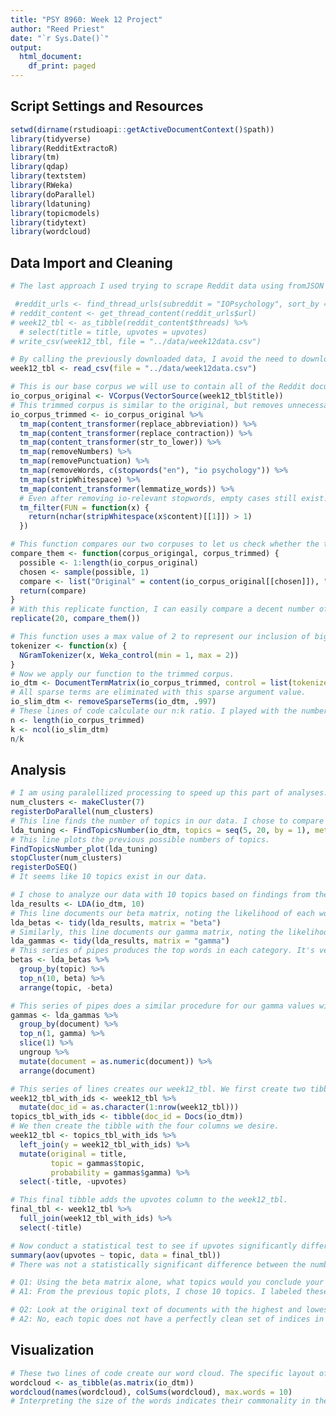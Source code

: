 ```yaml
---
title: "PSY 8960: Week 12 Project"
author: "Reed Priest"
date: "`r Sys.Date()`"
output:
  html_document:
    df_print: paged
---
```


## Script Settings and Resources

```r
setwd(dirname(rstudioapi::getActiveDocumentContext()$path))
library(tidyverse)
library(RedditExtractoR)
library(tm)
library(qdap)
library(textstem)
library(RWeka)
library(doParallel)
library(ldatuning)
library(topicmodels)
library(tidytext)
library(wordcloud)
```

## Data Import and Cleaning
```r
# The last approach I used trying to scrape Reddit data using fromJSON produced the same issues from before with page scrolling. So after some Chat GPTing, I found the RedditExtractoR package. It downloaded all the data I needed using this code, but it took about 15 minutes to do so. This package isn't part of the course materials, but it was an effective solution. See this page for details: https://github.com/ivan-rivera/RedditExtractor.

 #reddit_urls <- find_thread_urls(subreddit = "IOPsychology", sort_by = "new", period = "year")
# reddit_content <- get_thread_content(reddit_urls$url)
# week12_tbl <- as_tibble(reddit_content$threads) %>%
  # select(title = title, upvotes = upvotes)
# write_csv(week12_tbl, file = "../data/week12data.csv")

# By calling the previously downloaded data, I avoid the need to download it again.
week12_tbl <- read_csv(file = "../data/week12data.csv")
```

```r
# This is our base corpus we will use to contain all of the Reddit documents over the past year.
io_corpus_original <- VCorpus(VectorSource(week12_tbl$title))
# This trimmed corpus is similar to the original, but removes unnecessary information. I did not use many custom stop words given the relatively small number of documents we are analyzing (about 1000).
io_corpus_trimmed <- io_corpus_original %>%
  tm_map(content_transformer(replace_abbreviation)) %>%
  tm_map(content_transformer(replace_contraction)) %>%
  tm_map(content_transformer(str_to_lower)) %>%
  tm_map(removeNumbers) %>%
  tm_map(removePunctuation) %>%
  tm_map(removeWords, c(stopwords("en"), "io psychology")) %>%
  tm_map(stripWhitespace) %>%
  tm_map(content_transformer(lemmatize_words)) %>%
  # Even after removing io-relevant stopwords, empty cases still exist. So we remove them with this function
  tm_filter(FUN = function(x) {
    return(nchar(stripWhitespace(x$content)[[1]]) > 1)
  })
```

```r
# This function compares our two corpuses to let us check whether the trimmed corpus properly trimmed unnecessary information.
compare_them <- function(corpus_origingal, corpus_trimmed) {
  possible <- 1:length(io_corpus_original)
  chosen <- sample(possible, 1)
  compare <- list("Original" = content(io_corpus_original[[chosen]]), "Comparison" = content(io_corpus_trimmed[[chosen]]))
  return(compare)
}
# With this replicate function, I can easily compare a decent number of entries at once.
replicate(20, compare_them())
```

```r
# This function uses a max value of 2 to represent our inclusion of bigrams. This is useful for some words like "human resources".
tokenizer <- function(x) {
  NGramTokenizer(x, Weka_control(min = 1, max = 2))
}
# Now we apply our function to the trimmed corpus.
io_dtm <- DocumentTermMatrix(io_corpus_trimmed, control = list(tokenize = tokenizer))
# All sparse terms are eliminated with this sparse argument value.
io_slim_dtm <- removeSparseTerms(io_dtm, .997)
# These lines of code calculate our n:k ratio. I played with the numbers a bit, and setting the sparse argument in the above line to .997 is the first value that reached our desired n:k threshold.
n <- length(io_corpus_trimmed)
k <- ncol(io_slim_dtm)
n/k
```


## Analysis
```r
# I am using paralellized processing to speed up this part of analyses. If you are running these analyses on a computer with less than 8 cores, you may want to not run this code.
num_clusters <- makeCluster(7)
registerDoParallel(num_clusters)
# This line finds the number of topics in our data. I chose to compare findings across all four models to triangulate results.
lda_tuning <- FindTopicsNumber(io_dtm, topics = seq(5, 20, by = 1), metrics = c( "Griffiths2004", "CaoJuan2009", "Arun2010", "Deveaud2014"), verbose = TRUE)
# This line plots the previous possible numbers of topics.
FindTopicsNumber_plot(lda_tuning)
stopCluster(num_clusters)
registerDoSEQ()
# It seems like 10 topics exist in our data.
```

```r
# I chose to analyze our data with 10 topics based on findings from the previous plots.
lda_results <- LDA(io_dtm, 10)
# This line documents our beta matrix, noting the likelihood of each word appearing in the data.
lda_betas <- tidy(lda_results, matrix = "beta")
# Similarly, this line documents our gamma matrix, noting the likelihood fo each document appearing in the data.
lda_gammas <- tidy(lda_results, matrix = "gamma")
# This series of pipes produces the top words in each category. It's very helpful to see what topics each category focuses on.
betas <- lda_betas %>%
  group_by(topic) %>%
  top_n(10, beta) %>%
  arrange(topic, -beta)

# This series of pipes does a similar procedure for our gamma values with documents.
gammas <- lda_gammas %>%
  group_by(document) %>%
  top_n(1, gamma) %>%
  slice(1) %>%
  ungroup %>%
  mutate(document = as.numeric(document)) %>%
  arrange(document)

# This series of lines creates our week12_tbl. We first create two tibbles with ids to enable joining.
week12_tbl_with_ids <- week12_tbl %>%
  mutate(doc_id = as.character(1:nrow(week12_tbl)))
topics_tbl_with_ids <- tibble(doc_id = Docs(io_dtm))
# We then create the tibble with the four columns we desire.
week12_tbl <- topics_tbl_with_ids %>%
  left_join(y = week12_tbl_with_ids) %>%
  mutate(original = title,
         topic = gammas$topic,
         probability = gammas$gamma) %>%
  select(-title, -upvotes)
```

```r
# This final tibble adds the upvotes column to the week12_tbl.
final_tbl <- week12_tbl %>%
  full_join(week12_tbl_with_ids) %>%
  select(-title)

# Now conduct a statistical test to see if upvotes significantly differs by topic. We are comparing a DV across multiple IVs, so we run an ANOVA.
summary(aov(upvotes ~ topic, data = final_tbl))
# There was not a statistically significant difference between the number of upvotes across our topics. As a result, post-hoc analyses are not to be conducted.
```

```r
# Q1: Using the beta matrix alone, what topics would you conclude your final topic list maps onto? (e.g., topic 1, 2, 3…n each reflect what substantive topic construct? Use your best judgment.)
# A1: From the previous topic plots, I chose 10 topics. I labeled these topics as follows: 1) career searching, 2) disseminating content, 3) professional development, 4) career development, 5) I-O functions, 6) seeking advice, 7) training programs, 8) general I-O psychology, 9) analysis, and 10) graduate school.

# Q2: Look at the original text of documents with the highest and lowest probabilities assigned to each document. Do your topic names derived from your interpretation of the beta matrix conceptually match with the content of the original posts? What kind of validity evidence does your answer to this question represent?
# A2: No, each topic does not have a perfectly clean set of indices in which the highest probabilities clearly represent the given topic. At best, about half of the documents within a given topic "hang around" the same title for that topic. As a result, an argument could be made to choose less topics. The process of exploring possible themes in our data resembles factorial validity, particularly through exploratory factor analysis.
```

## Visualization
```r
# These two lines of code create our word cloud. The specific layout of the word cloud changes upon each calculation, but the basic message is the same.
wordcloud <- as_tibble(as.matrix(io_dtm))
wordcloud(names(wordcloud), colSums(wordcloud), max.words = 10)
# Interpreting the size of the words indicates their commonality in the data. It seems like "research", "work", and "job" are common words due to their large size. This makes sense considering how I-O psychologists research people's jobs and work.
```